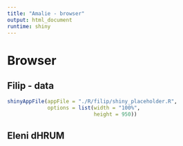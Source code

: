 ```yaml
---
title: "Amalie - browser"
output: html_document
runtime: shiny
---
```


# Browser {.tabset}

## Filip - data

```r

shinyAppFile(appFile = "./R/filip/shiny_placeholder.R",
             options = list(width = "100%",
                            height = 950))
```

## Eleni dHRUM

```r

```




